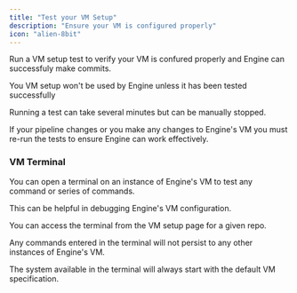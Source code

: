 ```yaml
---
title: "Test your VM Setup"
description: "Ensure your VM is configured properly"
icon: "alien-8bit"
---
```


Run a VM setup test to verify your VM is confured properly and Engine can successfuly make commits.

<Note>
  You VM setup won't be used by Engine unless it has been tested successfully
</Note>

Running a test can take several minutes but can be manually stopped.

If your pipeline changes or you make any changes to Engine's VM you must re-run the tests to ensure Engine can work effectively.

### VM Terminal

You can open a terminal on an instance of Engine's VM to test any command or series of commands.

This can be helpful in debugging Engine's VM configuration.

You can access the terminal from the VM setup page for a given repo.

<Warning>
  Any commands entered in the terminal will not persist to any other instances of Engine's VM.

  The system available in the terminal will always start with the default VM specification.
</Warning>